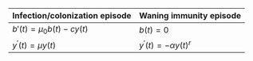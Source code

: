 Infection/colonization episode | Waning immunity episode
-------- | -------
$b'(t) = \mu_0 b(t) - c y(t)$   | $b(t) = 0$
$y^{\prime}(t) = \mu y(t)$   | $y^{\prime}(t) = -\alpha y(t)^r$

